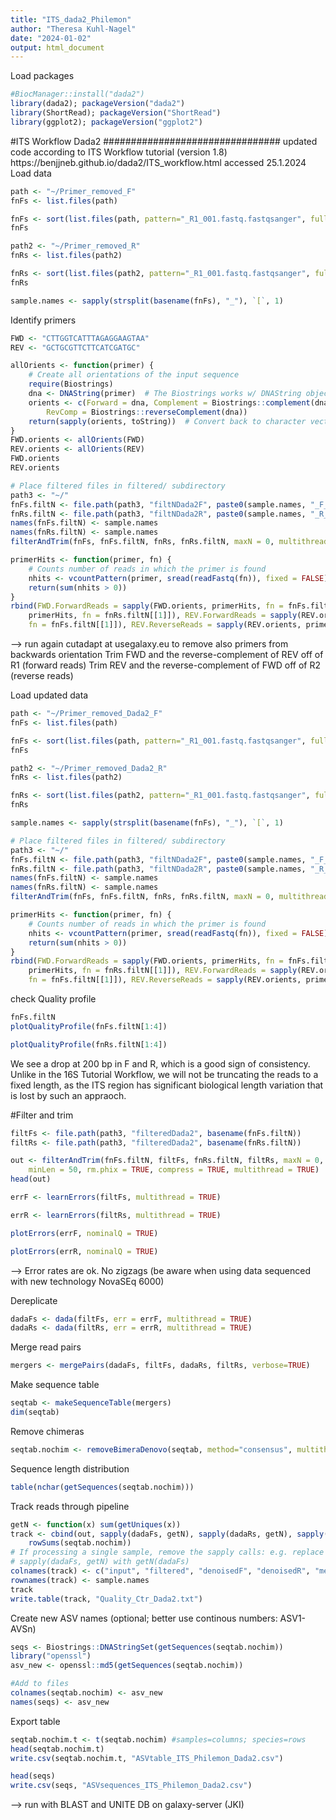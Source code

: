 ```yaml
---
title: "ITS_dada2_Philemon"
author: "Theresa Kuhl-Nagel"
date: "2024-01-02"
output: html_document
---
```


Load packages
```r
#BiocManager::install("dada2")
library(dada2); packageVersion("dada2")
library(ShortRead); packageVersion("ShortRead")
library(ggplot2); packageVersion("ggplot2")
```
#ITS Workflow Dada2
################################ updated code according to ITS Workflow tutorial (version 1.8) https://benjjneb.github.io/dada2/ITS_workflow.html accessed 25.1.2024
Load data

```r
path <- "~/Primer_removed_F"
fnFs <- list.files(path)

fnFs <- sort(list.files(path, pattern="_R1_001.fastq.fastqsanger", full.names = TRUE))
fnFs

path2 <- "~/Primer_removed_R"
fnRs <- list.files(path2)

fnRs <- sort(list.files(path2, pattern="_R1_001.fastq.fastqsanger", full.names = TRUE))
fnRs

sample.names <- sapply(strsplit(basename(fnFs), "_"), `[`, 1)
```


Identify primers
```r
FWD <- "CTTGGTCATTTAGAGGAAGTAA"  
REV <- "GCTGCGTTCTTCATCGATGC" 
```

```r
allOrients <- function(primer) {
    # Create all orientations of the input sequence
    require(Biostrings)
    dna <- DNAString(primer)  # The Biostrings works w/ DNAString objects rather than character vectors
    orients <- c(Forward = dna, Complement = Biostrings::complement(dna), Reverse = Biostrings::reverse(dna),
        RevComp = Biostrings::reverseComplement(dna))
    return(sapply(orients, toString))  # Convert back to character vector
}
FWD.orients <- allOrients(FWD)
REV.orients <- allOrients(REV)
FWD.orients
REV.orients
```
```r
# Place filtered files in filtered/ subdirectory
path3 <- "~/"
fnFs.filtN <- file.path(path3, "filtNDada2F", paste0(sample.names, "_F_filt.fastq.gz"))
fnRs.filtN <- file.path(path3, "filtNDada2R", paste0(sample.names, "_R_filt.fastq.gz"))
names(fnFs.filtN) <- sample.names
names(fnRs.filtN) <- sample.names
filterAndTrim(fnFs, fnFs.filtN, fnRs, fnRs.filtN, maxN = 0, multithread = TRUE)
```

```r
primerHits <- function(primer, fn) {
    # Counts number of reads in which the primer is found
    nhits <- vcountPattern(primer, sread(readFastq(fn)), fixed = FALSE)
    return(sum(nhits > 0))
}
rbind(FWD.ForwardReads = sapply(FWD.orients, primerHits, fn = fnFs.filtN[[1]]), FWD.ReverseReads = sapply(FWD.orients,
    primerHits, fn = fnRs.filtN[[1]]), REV.ForwardReads = sapply(REV.orients, primerHits,
    fn = fnFs.filtN[[1]]), REV.ReverseReads = sapply(REV.orients, primerHits, fn = fnRs.filtN[[1]]))
```

--> run again cutadapt at usegalaxy.eu to remove also primers from backwards orientation
Trim FWD and the reverse-complement of REV off of R1 (forward reads)
Trim REV and the reverse-complement of FWD off of R2 (reverse reads)

Load updated data
```r
path <- "~/Primer_removed_Dada2_F"
fnFs <- list.files(path)

fnFs <- sort(list.files(path, pattern="_R1_001.fastq.fastqsanger", full.names = TRUE))
fnFs

path2 <- "~/Primer_removed_Dada2_R"
fnRs <- list.files(path2)

fnRs <- sort(list.files(path2, pattern="_R1_001.fastq.fastqsanger", full.names = TRUE))
fnRs

sample.names <- sapply(strsplit(basename(fnFs), "_"), `[`, 1)
```

```r
# Place filtered files in filtered/ subdirectory
path3 <- "~/"
fnFs.filtN <- file.path(path3, "filtNDada2F", paste0(sample.names, "_F_filt.fastq.gz"))
fnRs.filtN <- file.path(path3, "filtNDada2R", paste0(sample.names, "_R_filt.fastq.gz"))
names(fnFs.filtN) <- sample.names
names(fnRs.filtN) <- sample.names
filterAndTrim(fnFs, fnFs.filtN, fnRs, fnRs.filtN, maxN = 0, multithread = TRUE)
```

```r
primerHits <- function(primer, fn) {
    # Counts number of reads in which the primer is found
    nhits <- vcountPattern(primer, sread(readFastq(fn)), fixed = FALSE)
    return(sum(nhits > 0))
}
rbind(FWD.ForwardReads = sapply(FWD.orients, primerHits, fn = fnFs.filtN[[1]]), FWD.ReverseReads = sapply(FWD.orients,
    primerHits, fn = fnRs.filtN[[1]]), REV.ForwardReads = sapply(REV.orients, primerHits,
    fn = fnFs.filtN[[1]]), REV.ReverseReads = sapply(REV.orients, primerHits, fn = fnRs.filtN[[1]]))
```
check Quality profile
```r
fnFs.filtN
plotQualityProfile(fnFs.filtN[1:4])
```

```r
plotQualityProfile(fnRs.filtN[1:4])
```
We see a drop at 200 bp in F and R, which is a good sign of consistency. Unlike in the 16S Tutorial Workflow, we will not be truncating the reads to a fixed length, as the ITS region has significant biological length variation that is lost by such an appraoch.

#Filter and trim
```r
filtFs <- file.path(path3, "filteredDada2", basename(fnFs.filtN))
filtRs <- file.path(path3, "filteredDada2", basename(fnRs.filtN))
```

```r
out <- filterAndTrim(fnFs.filtN, filtFs, fnRs.filtN, filtRs, maxN = 0, maxEE = c(2, 2), truncQ = 2,
    minLen = 50, rm.phix = TRUE, compress = TRUE, multithread = TRUE)  
head(out)
```

```r
errF <- learnErrors(filtFs, multithread = TRUE)
```

```r
errR <- learnErrors(filtRs, multithread = TRUE)
```

```r
plotErrors(errF, nominalQ = TRUE)
```

```r
plotErrors(errR, nominalQ = TRUE)
```
--> Error rates are ok. No zigzags (be aware when using data sequenced with new technology NovaSEq 6000)

Dereplicate
```r
dadaFs <- dada(filtFs, err = errF, multithread = TRUE)
dadaRs <- dada(filtRs, err = errR, multithread = TRUE)

```

Merge read pairs
```r
mergers <- mergePairs(dadaFs, filtFs, dadaRs, filtRs, verbose=TRUE)
```
Make sequence table
```r
seqtab <- makeSequenceTable(mergers)
dim(seqtab)
```

Remove chimeras
```r
seqtab.nochim <- removeBimeraDenovo(seqtab, method="consensus", multithread=TRUE, verbose=TRUE)
```

Sequence length distribution
```r
table(nchar(getSequences(seqtab.nochim)))
```

Track reads through pipeline
```r
getN <- function(x) sum(getUniques(x))
track <- cbind(out, sapply(dadaFs, getN), sapply(dadaRs, getN), sapply(mergers, getN),
    rowSums(seqtab.nochim))
# If processing a single sample, remove the sapply calls: e.g. replace
# sapply(dadaFs, getN) with getN(dadaFs)
colnames(track) <- c("input", "filtered", "denoisedF", "denoisedR", "merged", "nonchim")
rownames(track) <- sample.names
track
write.table(track, "Quality_Ctr_Dada2.txt")
```


Create new ASV names (optional; better use continous numbers: ASV1-AVSn)
```r
seqs <- Biostrings::DNAStringSet(getSequences(seqtab.nochim))
library("openssl")
asv_new <- openssl::md5(getSequences(seqtab.nochim))

#Add to files
colnames(seqtab.nochim) <- asv_new
names(seqs) <- asv_new
```

Export table
```r
seqtab.nochim.t <- t(seqtab.nochim) #samples=columns; species=rows
head(seqtab.nochim.t)
write.csv(seqtab.nochim.t, "ASVtable_ITS_Philemon_Dada2.csv")

head(seqs)
write.csv(seqs, "ASVsequences_ITS_Philemon_Dada2.csv")

```
--> run with BLAST and UNITE DB on galaxy-server (JKI)
